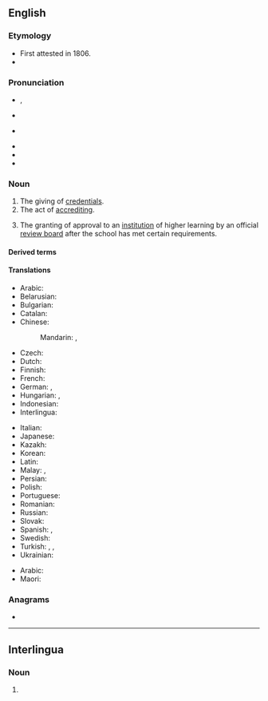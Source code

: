 {{also|accréditation}}
==English==
{{wikipedia}}

===Etymology===
* First attested in 1806.
* {{suffix|en|accredit|ation}}

===Pronunciation===
* {{enPR|ə-krěd'ĭ-tāʹshən}}, {{IPA|en|/əˌkɹɛd.ɪˈteɪ.ʃən/}}
* {{a|UK}} {{IPA|en|[əˌkɹɛd.ɪˈteɪ.ʃən]}}
* {{a|US}} {{IPA|en|[əˌkɹɛd.ɨˈteɪ.ʃən]|[əˌkɹɛd.ɨɾˈeɪ.ʃən]}}
<!-- Note that the first "t" is very often tapped in American English. (This is my native pronunciation, and I listened to several other Americans using the word on YouTube to confirm that this is extremely common. The Cambridge Dictionary of American English also lists this pronunciation.) This is contrary to what one might expect, since it is rare for a tap to be used before a stressed syllable in English. Thus, it is important to list these phonetic transcriptions here in addition to the phonemic transcription. -->
* {{audio|en|En-us-accreditation.ogg|Audio (US)}}
* {{hyphenation|en|ac|cred|i|ta|tion}}
* {{rhymes|en|eɪʃən|s=5}}

===Noun===
{{en-noun|~}}

# The giving of [[credentials]].
# The act of [[accrediting]].
#: {{ux|en|letters of '''accreditation'''.}}
# {{lb|en|education}} The granting of approval to an [[institution]] of higher learning by an official [[review board]] after the school has met certain requirements.

====Derived terms====
{{der3|en
|accreditational
|deaccreditation
|nonaccreditation
|reaccreditation}}

====Translations====
{{trans-top|giving of credentials}}
* Arabic: {{t|ar|اِعْتِماد|m}}
* Belarusian: {{t|be|акрэдыта́цыя|f}}
* Bulgarian: {{t|bg|акредита́ция|f}}
* Catalan: {{t+|ca|acreditació|f}}
* Chinese:
*: Mandarin: {{t+|cmn|認證}}, {{t+|cmn|认证|tr=rènzhèng}}
* Czech: {{t|cs|akreditace|f}}
* Dutch: {{t+|nl|accreditatie|m}}
* Finnish: {{t+|fi|akkreditointi}}
* French: {{t+|fr|accréditation|f}}
* German: {{t+|de|Beglaubigung|f}}, {{t+|de|Akkreditierung|f}}
* Hungarian: {{t+|hu|akkreditálás}}, {{t+|hu|akkreditáció}}
* Indonesian: {{t+|id|akreditasi}}
* Interlingua: {{t|ia|accreditation}}
{{trans-mid}}
* Italian: {{t+|it|accreditamento}}
* Japanese: {{t+|ja|認定|tr=にんてい, nintei}}
* Kazakh: {{t|kk|аккредиттеу}}
* Korean: {{t+|ko|인정(認定)}}
* Latin: {{t|la|accreditatio}}
* Malay: {{t|ms|akreditasi}}, {{t|ms|pentauliahan}}
* Persian: {{t|fa|اعتباربخشی|tr=e'tebârbaxši}}
* Polish: {{t+|pl|akredytacja|f}}
* Portuguese: {{t|pt|credenciamento|m}}
* Romanian: {{t+|ro|acreditare|f}}
* Russian: {{t+|ru|аккредита́ция|f}}
* Slovak: {{t|sk|akreditácia|f}}
* Spanish: {{t+|es|acreditación}}, {{t+|es|homologación|f}}
* Swedish: {{t+|sv|ackreditering|c}}
* Turkish: {{t+|tr|akreditasyon}}, {{t+|tr|tastik}}, {{t+|tr|onay}}
* Ukrainian: {{t|uk|акредита́ція|f}}
{{trans-bottom}}

{{trans-top|the granting of approval of achieving an official standard of some sort}}
* Arabic: {{t|ar| اِعْتِمادٌ|m}}
* Maori: {{t|mi|whakamanatanga}}
{{trans-mid}}
{{trans-bottom}}

===Anagrams===
* {{anagrams|en|a=aaccdeiinortt|actinoceratid}}

----

==Interlingua==

===Noun===
{{head|ia|noun}}

# {{l|en|accreditation}}